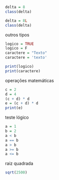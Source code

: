```r
delta = 8
class(delta)
```
```r
delta = 8L
class(delta)
```
outros tipos
```r
logico = TRUE
logico = F
caractere = "Texto"
caractere = 'texto'

print(logico)
print(caractere)
```
operações matemáticas
```r
c = 2
d = 4
(c + d) * d
e = (c + d) * d
print(e)
```
teste lógico
```r
a = 1
b = 2
a < b
a == b
a > b
a >= b
a <= b
```
raiz quadrada
```r
sqrt(2500)
```

